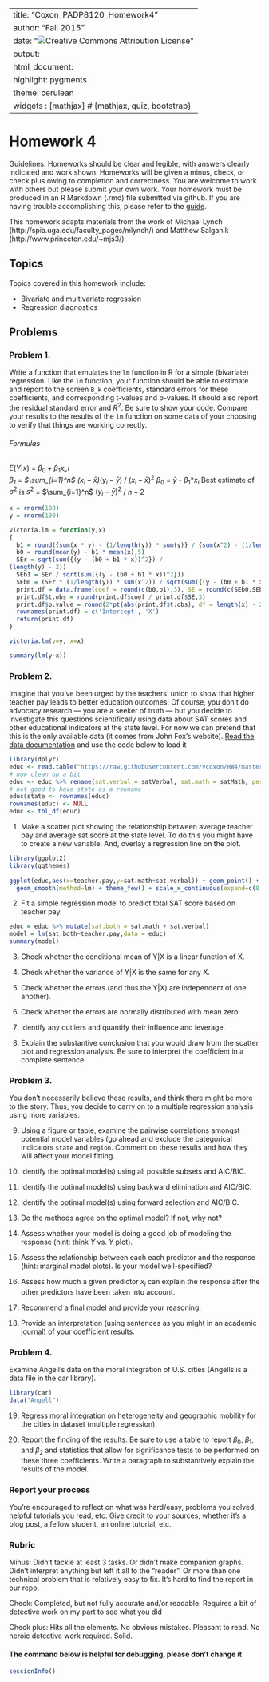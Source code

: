 
---
title: "Coxon_PADP8120_Homework4"
author: "Fall 2015"
date: "![Creative Commons Attribution License](images/cc-by.png)"
output:
  html_document:
    highlight: pygments
    theme: cerulean
widgets     : [mathjax]            # {mathjax, quiz, bootstrap}
---


# Homework 4

Guidelines: Homeworks should be clear and legible, with answers clearly indicated and work shown. Homeworks will be given a minus, check, or check plus owing to completion and correctness. You are welcome to work with others but please submit your own work. Your homework must be produced in an R Markdown (.rmd) file submitted via github. If you are having trouble accomplishing this, please refer to the [guide](http://spia.uga.edu/faculty_pages/tyler.scott/teaching/PADP8120_Fall2015/Homeworks/submitting_homework.shtml). 


This homework adapts materials from the work of Michael Lynch (http://spia.uga.edu/faculty_pages/mlynch/) and Matthew Salganik (http://www.princeton.edu/~mjs3/)

## Topics

Topics covered in this homework include:

- Bivariate and multivariate regression
- Regression diagnostics

## Problems

### Problem 1. 

Write a function that emulates the `lm` function in R for a simple (bivariate) regression. Like the `lm` function, your function should be able to estimate and report to the screen `B_k` coefficients, standard errors for these coefficients, and corresponding t-values and p-values. It should also report the residual standard error and $R^2$. Be sure to show your code. Compare your results to the results of the `lm` function on some data of your choosing to verify that things are working correctly. 

###### Formulas
$E(Y|x)$ = $\beta_0 + \beta_1$*x_i    
$\beta_1$ = $\sum_{i=1}^n$ $(x_i - \bar{x})$*$(y_i - \bar{y})$ / $(x_i - \bar{x})^2$
$\beta_0$ = $\bar{y}$ - $\beta_1$*$x_i$
Best estimate of $\sigma^2$ is $s^2$ = $\sum_{i=1}^n$ $(y_i - \bar{y})^2$ / $n-2$

```r
x = rnorm(100)
y = rnorm(100)

victoria.lm = function(y,x)
{
  b1 = round({sum(x * y) - (1/length(y)) * sum(y)} / {sum(x^2) - (1/length(y)) * sum(x)^2}, 5)
  b0 = round(mean(y) - b1 * mean(x),5)
  SEr = sqrt(sum({(y - (b0 + b1 * x))^2}) /
(length(y) - 2))
  SEb1 = SEr / sqrt(sum({(y - (b0 + b1 * x))^2}))
  SEb0 = (SEr * (1/length(y)) * sum(x^2)) / sqrt(sum({(y - (b0 + b1 * x))^2}))
  print.df = data.frame(coef = round(c(b0,b1),3), SE = round(c(SEb0,SEb1),3))
  print.df$t.obs = round(print.df$coef / print.df$SE,3)
  print.df$p.value = round(2*pt(abs(print.df$t.obs), df = length(x) - 2, lower.tail = FALSE), 3)
  rownames(print.df) = c('Intercept', 'X')
  return(print.df)
}

victoria.lm(y=y, x=x)

summary(lm(y~x))
```

### Problem 2. 

Imagine that you've been urged by the teachers' union to show that higher teacher pay leads to better education outcomes.  Of course, you don't do advocacy research --- you are a seeker of truth --- but you decide to investigate this questions scientifically using data about SAT scores and other educational indicators at the state level.  For now we can pretend that this is the only available data (it comes from John Fox's website). [Read the data documentation](http://socserv.socsci.mcmaster.ca/jfox/Books/Applied-Regression-2E/datasets/States.pdf) and use the code below to load it

```r
library(dplyr)
educ <- read.table("https://raw.githubusercontent.com/vcoxon/HW4/master/input/States.txt", header=TRUE)
# now clean up a bit
educ <- educ %>% rename(sat.verbal = satVerbal, sat.math = satMath, percent.taking = percentTaking, percent.no.hs = percentNoHS, teacher.pay = teacherPay) 
# not good to have state as a rowname
educ$state <- rownames(educ)
rownames(educ) <- NULL
educ <- tbl_df(educ)
```

(@) Make a scatter plot showing the relationship between average teacher pay and average sat score at the state level.  To do this you might have to create a new variable.  And, overlay a regression line on the plot.
```r
library(ggplot2)
library(ggthemes)
 
ggplot(educ,aes(x=teacher.pay,y=sat.math+sat.verbal)) + geom_point() +
  geom_smooth(method=lm) + theme_few() + scale_x_continuous(expand=c(0,0))
```

(@) Fit a simple regression model to predict total SAT score based on teacher pay.
```r
educ = educ %>% mutate(sat.both = sat.math + sat.verbal)
model = lm(sat.both~teacher.pay,data = educ)
summary(model)
```
(@) Check whether the conditional mean of Y|X is a linear function of X.

(@) Check whether the variance of Y|X is the same for any X.

(@) Check whether the errors (and thus the Y|X) are independent of one another).

(@) Check whether the errors are normally distributed with mean zero.

(@) Identify any outliers and quantify their influence and leverage. 

(@) Explain the substantive conclusion that you would draw from the scatter plot and regression analysis. Be sure to interpret the coefficient in a complete sentence. 


### Problem 3.

You don't necessarily believe these results, and think there might be more to the story. Thus, you decide to carry on to a multiple regression analysis using more variables.

(@) Using a figure or table, examine the pairwise correlations amongst potential model variables (go ahead and exclude the categorical indicators `state` and `region`. Comment on these results and how they will affect your model fitting. 

(@) Identify the optimal model(s) using all possible subsets and AIC/BIC.

(@) Identify the optimal model(s) using backward elimination and AIC/BIC.

(@) Identify the optimal model(s) using forward selection and AIC/BIC.

(@) Do the methods agree on the optimal model?  If not, why not?

(@) Assess whether your model is doing a good job of modeling the response (hint: think $Y$ vs. $\hat{Y}$  plot).

(@) Assess the relationship between each each predictor and the response (hint: marginal model plots). Is your model well-specified?

(@) Assess how much a given predictor $x_i$ can explain the response after the other predictors have been taken into account.

(@) Recommend a final model and provide your reasoning.

(@) Provide an interpretation (using sentences as you might in an academic journal) of your coefficient results.


### Problem 4.

Examine Angell’s data on the moral integration of U.S. cities (Angells is a data file in the car library). 

```r
library(car)
data("Angell")
```

(@) Regress moral integration on heterogeneity and geographic mobility for the cities in dataset (multiple regression). 

(@) Report the finding of the results. Be sure to use a table to report $\beta_0$, $\beta_1$, and $\beta_2$ and statistics that allow for significance tests to be performed on these three coefficients. Write a paragraph to substantively explain the results of the model. 

### Report your process

You're encouraged to reflect on what was hard/easy, problems you solved, helpful tutorials you read, etc. Give credit to your sources, whether it's a blog post, a fellow student, an online tutorial, etc.

### Rubric

Minus: Didn't tackle at least 3 tasks. Or didn't make companion graphs. Didn't interpret anything but left it all to the "reader". Or more than one technical problem that is relatively easy to fix. It's hard to find the report in our repo.

Check: Completed, but not fully accurate and/or readable. Requires a bit of detective work on my part to see what you did

Check plus: Hits all the elements. No obvious mistakes. Pleasant to read. No heroic detective work required. Solid.




#### The command below is helpful for debugging, please don't change it

```r
sessionInfo()
```









